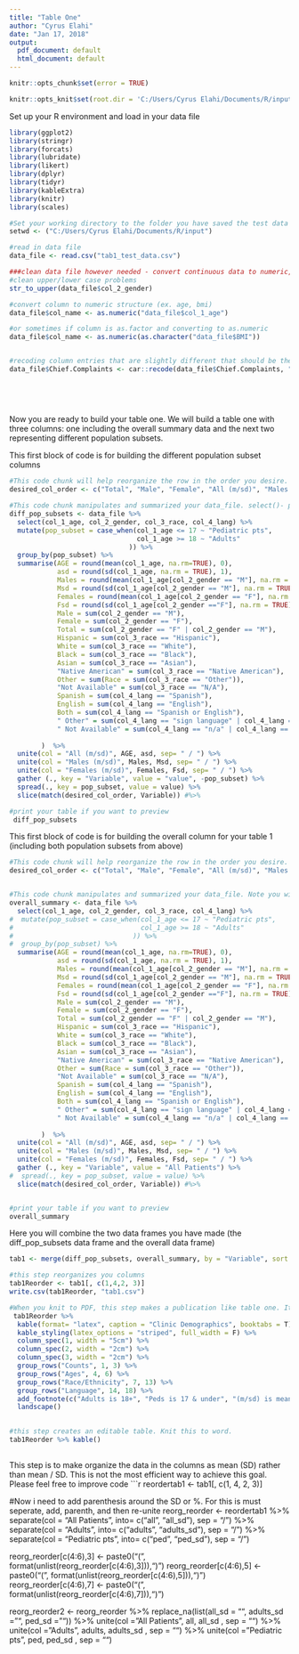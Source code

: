 ---
title: "Table One"
author: "Cyrus Elahi"
date: "Jan 17, 2018"
output:
  pdf_document: default
  html_document: default
---

```{r, echo=FALSE, warning = FALSE}
knitr::opts_chunk$set(error = TRUE)
```


```{r setup, warning=FALSE}
knitr::opts_knit$set(root.dir = 'C:/Users/Cyrus Elahi/Documents/R/input')

```

Set up your R environment and load in your data file
```{r echo=FALSE, warning = FALSE, results="hide"}
library(ggplot2)
library(stringr)
library(forcats)
library(lubridate)
library(likert)
library(dplyr)
library(tidyr)
library(kableExtra)
library(knitr)
library(scales)

#Set your working directory to the folder you have saved the test data
setwd <- ("C:/Users/Cyrus Elahi/Documents/R/input")

#read in data file
data_file <- read.csv("tab1_test_data.csv")

###clean data file however needed - convert continuous data to numeric, all lower case, recode duplicate entries, etc
#clean upper/lower case problems
str_to_upper(data_file$col_2_gender)

#convert column to numeric structure (ex. age, bmi)
data_file$col_name <- as.numeric("data_file$col_1_age")

#or sometimes if column is as.factor and converting to as.numeric
data_file$col_name <- as.numeric(as.character("data_file$BMI"))


#recoding column entries that are slightly different that should be the same
data_file$Chief.Complaints <- car::recode(data_file$Chief.Complaints, "'HEADAHCE' = 'HEADACHE';
                                                                       'PHYSICAL' = 'PHYSICAL EXAM';
                                                                       'RESPRIATORY COMPLAINT' = 'RESPIRATORY COMPLAINT';
                                                                       'HEARING PROBLEMS' = 'ENT COMPLAINT';
                                                                       'ALLERGIES' = 'ENT COMPLAINT'") 


```


Now you are ready to build your table one. We will build a table one with three columns: one including the overall summary data and the next two representing different population subsets.

This first block of code is for building the different population subset columns
```{r echo = FALSE, results="hide"}

#This code chunk will help reorganize the row in the order you desire. Otherwise the rows will be printed in alaphabetical order
desired_col_order <- c("Total", "Male", "Female", "All (m/sd)", "Males (m/sd)", "Females (m/sd)", "Hispanic", "White", "Black", "Asian", "Native American", "Other", "Not Available", "Spanish", "English", "Both", " Other", " Not Available")

#This code chunk manipulates and summarized your data_file. select()- place the columns of interest. mutate()- create your desired population subgroups, group_by()- enter in the col_name your created in the mutate() step, summarise()- summarize the columns how you please, unite()- combine two columns (ex mean and sd), gather spread rotates your table into a classic table 1 format, slice()- uses the desired_col_order you defined above to reorder the rows
diff_pop_subsets <- data_file %>%
  select(col_1_age, col_2_gender, col_3_race, col_4_lang) %>%
  mutate(pop_subset = case_when(col_1_age <= 17 ~ "Pediatric pts",
                                col_1_age >= 18 ~ "Adults"
                              )) %>%
  group_by(pop_subset) %>%
  summarise(AGE = round(mean(col_1_age, na.rm=TRUE), 0),
            asd = round(sd(col_1_age, na.rm = TRUE), 1),
            Males = round(mean(col_1_age[col_2_gender == "M"], na.rm = TRUE), 0), 
            Msd = round(sd(col_1_age[col_2_gender == "M"], na.rm = TRUE), 1),
            Females = round(mean(col_1_age[col_2_gender == "F"], na.rm = TRUE), 0),
            Fsd = round(sd(col_1_age[col_2_gender =="F"], na.rm = TRUE), 1),
            Male = sum(col_2_gender == "M"),
            Female = sum(col_2_gender == "F"),
            Total = sum(col_2_gender == "F" | col_2_gender == "M"),
            Hispanic = sum(col_3_race == "Hispanic"),
            White = sum(col_3_race == "White"),
            Black = sum(col_3_race == "Black"),
            Asian = sum(col_3_race == "Asian"),
            "Native American" = sum(col_3_race == "Native American"),
            Other = sum(Race = sum(col_3_race == "Other")),
            "Not Available" = sum(col_3_race == "N/A"),
            Spanish = sum(col_4_lang == "Spanish"),
            English = sum(col_4_lang == "English"),
            Both = sum(col_4_lang == "Spanish or English"),
            " Other" = sum(col_4_lang == "sign language" | col_4_lang == "Other"),
            " Not Available" = sum(col_4_lang == "n/a" | col_4_lang == "N/A")
            
        )  %>%
  unite(col = "All (m/sd)", AGE, asd, sep= " / ") %>%
  unite(col = "Males (m/sd)", Males, Msd, sep= " / ") %>%
  unite(col = "Females (m/sd)", Females, Fsd, sep= " / ") %>%
  gather (., key = "Variable", value = "value", -pop_subset) %>%
  spread(., key = pop_subset, value = value) %>%
  slice(match(desired_col_order, Variable)) #%>%

#print your table if you want to preview 
 diff_pop_subsets
```



This first block of code is for building the overall column for your table 1 (including both population subsets from above)
```{r, echo = FALSE, results="hide"}

#This code chunk will help reorganize the row in the order you desire. Otherwise the rows will be printed in alaphabetical order
desired_col_order <- c("Total", "Male", "Female", "All (m/sd)", "Males (m/sd)", "Females (m/sd)", "Hispanic", "White", "Black", "Asian", "Native American", "Other", "Not Available", "Spanish", "English", "Both", " Other", " Not Available")


#This code chunk manipulates and summarized your data_file. Note you will not need to use mutate(), group_by(), or spread(). select()- place the columns of interest, summarise()- summarize the columns how you please, unite()- combine two columns (ex mean and sd), gather rotates your table into a classic table 1 format, slice()- uses the desired_col_order you defined above to reorder the rows
overall_summary <- data_file %>%
  select(col_1_age, col_2_gender, col_3_race, col_4_lang) %>%
#  mutate(pop_subset = case_when(col_1_age <= 17 ~ "Pediatric pts",
#                                col_1_age >= 18 ~ "Adults"
#                              )) %>%
#  group_by(pop_subset) %>%
  summarise(AGE = round(mean(col_1_age, na.rm=TRUE), 0),
            asd = round(sd(col_1_age, na.rm = TRUE), 1),
            Males = round(mean(col_1_age[col_2_gender == "M"], na.rm = TRUE), 0), 
            Msd = round(sd(col_1_age[col_2_gender == "M"], na.rm = TRUE), 1),
            Females = round(mean(col_1_age[col_2_gender == "F"], na.rm = TRUE), 0),
            Fsd = round(sd(col_1_age[col_2_gender =="F"], na.rm = TRUE), 1),
            Male = sum(col_2_gender == "M"),
            Female = sum(col_2_gender == "F"),
            Total = sum(col_2_gender == "F" | col_2_gender == "M"),
            Hispanic = sum(col_3_race == "Hispanic"),
            White = sum(col_3_race == "White"),
            Black = sum(col_3_race == "Black"),
            Asian = sum(col_3_race == "Asian"),
            "Native American" = sum(col_3_race == "Native American"),
            Other = sum(Race = sum(col_3_race == "Other")),
            "Not Available" = sum(col_3_race == "N/A"),
            Spanish = sum(col_4_lang == "Spanish"),
            English = sum(col_4_lang == "English"),
            Both = sum(col_4_lang == "Spanish or English"),
            " Other" = sum(col_4_lang == "sign language" | col_4_lang == "Other"),
            " Not Available" = sum(col_4_lang == "n/a" | col_4_lang == "N/A")
            
        )  %>%
  unite(col = "All (m/sd)", AGE, asd, sep= " / ") %>%
  unite(col = "Males (m/sd)", Males, Msd, sep= " / ") %>%
  unite(col = "Females (m/sd)", Females, Fsd, sep= " / ") %>%
  gather (., key = "Variable", value = "All Patients") %>%
#  spread(., key = pop_subset, value = value) %>%
  slice(match(desired_col_order, Variable)) #%>%


#print your table if you want to preview 
overall_summary


```


Here you will combine the two data frames you have made (the  diff_pop_subsets data frame and the overall data frame)
```{r, echo = FALSE, fig.show= 'hold', echo = FALSE}

tab1 <- merge(diff_pop_subsets, overall_summary, by = "Variable", sort = FALSE)

#this step reorganizes you columns
tab1Reorder <- tab1[, c(1,4,2, 3)]
write.csv(tab1Reorder, "tab1.csv")

#When you knit to PDF, this step makes a publication like table one. It looks flashy and can be used for internal use. However, many journals prefer an editable version. As result, you will skip this step, proceed below, and knit to word
 tab1Reorder %>%
  kable(format= "latex", caption = "Clinic Demographics", booktabs = T) %>%
  kable_styling(latex_options = "striped", full_width = F) %>%
  column_spec(1, width = "5cm") %>%
  column_spec(2, width = "2cm") %>%
  column_spec(3, width = "2cm") %>%
  group_rows("Counts", 1, 3) %>%
  group_rows("Ages", 4, 6) %>%
  group_rows("Race/Ethnicity", 7, 13) %>%
  group_rows("Language", 14, 18) %>%
  add_footnote(c("Adults is 18+", "Peds is 17 & under", "(m/sd) is mean and standard deviation"), notation = "symbol") %>%
  landscape()

 
#this step creates an editable table. Knit this to word.
tab1Reorder %>% kable()
 
```

This step is to make organize the data in the columns as mean (SD) rather than mean / SD. This is not the most efficient way to achieve this goal. Please feel free to improve code
```{r }
reordertab1 <- tab1[, c(1, 4, 2, 3)]

#Now i need to add parenthesis around the SD or %. For this is must seperate, add, parenth, and then re-unite
reorg_reorder <- reordertab1 %>%
  separate(col = "All Patients", into= c("all", "all_sd"), sep = "/") %>%
  separate(col = "Adults", into= c("adults", "adults_sd"), sep = "/") %>%
  separate(col = "Pediatric pts", into= c("ped", "ped_sd"), sep = "/") 

reorg_reorder[c(4:6),3] <- paste0("(", format(unlist(reorg_reorder[c(4:6),3])),")")
reorg_reorder[c(4:6),5] <- paste0("(", format(unlist(reorg_reorder[c(4:6),5])),")")
reorg_reorder[c(4:6),7] <- paste0("(", format(unlist(reorg_reorder[c(4:6),7])),")")

reorg_reorder2 <- reorg_reorder %>%
  replace_na(list(all_sd = "", adults_sd = "", ped_sd = "")) %>%
  unite(col = "All Patients", all, all_sd , sep = "") %>%
  unite(col = "Adults", adults, adults_sd , sep = "") %>%
  unite(col = "Pediatric pts", ped, ped_sd , sep = "") 

